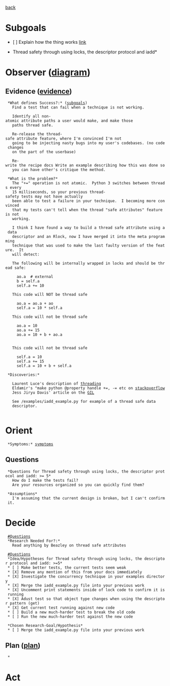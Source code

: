 [[thread_safe_attributes|back]]
= Subgoals =
* [ ] Explain how the thing works [[Explain_how_the_thing_works|link]]

*Thread safety through using locks, the descriptor protocol and iadd*
= Observer ([[local:C:/Vim8.1/.vim/ooda.pdf|diagram]]) = 
== Evidence ([[evidence.subgoals.thread_safe_attributes|evidence]]) ==

  *What defines Success?:* ([[subgoals.subgoals.thread_safe_attributes|subgoals]])
    Find a test that can fail when a technique is not working.
    
    Identify all non-atomic attribute paths a user would make, and make those
    paths thread safe.
    
    Re-release the thread-safe attribute feature, where I'm convinced I'm not
    going to be injecting nasty bugs into my user's codebases. (no code changes
    on the part of the userbase)

    Re-write the recipe docs Write an example describing how this was done so
    you can have other's critique the method.
    
  *What is the problem?*
    The "+=" operation is not atomic.  Python 3 switches between threads every
    15 milliseconds, so your previous thread-safety tests may not have actually
    been able to test a failure in your technique.  I becoming more convinced
    that my tests can't tell when the thread "safe attributes" feature is not
    working.
    
    I think I have found a way to build a thread safe attribute using a data
    descriptor and an Rlock, now I have merged it into the meta programming
    technique that was used to make the last faulty version of the feature.  It
    will detect:
   
    The following will be internally wrapped in locks and should be thread safe:
    
      ao.a  # external 
      b = self.a
      self.a += 10
      
    This code will NOT be thread safe
    
      ao.a = ao.a + ao
      self.a = 10 * self.a
      
    This code will not be thread safe
    
      ao.a = 10
      ao.a += 15
      ao.a = 10 + b + ao.a
      
      
    This code will not be thread safe
    
      self.a = 10
      self.a += 15
      self.a = 10 + b + self.a
  
  *Discoveries:*
    
    Laurent Luce's description of [[http://www.laurentluce.com/posts/python-threads-synchronization-locks-rlocks-semaphores-conditions-events-and-queues/|threading]]
    Eldamir's "make python @property handle +=, -= etc on [[https://stackoverflow.com/questions/23288559/make-python-property-handle-etc|stackoverflow]]
    Jess Jiryu Davis' article on the [[https://emptysqua.re/blog/grok-the-gil-fast-thread-safe-python/|GIL]]
    
    See <base>/examples/iadd_example.py for example of a thread safe data
    descriptor.
    
= Orient =
  *Symptoms:* [[symptoms.subgoals.thread_safe_attributes|symptoms]]

== Questions ==
  *Questions for Thread safety through using locks, the descriptor protocol and iadd: >= 5*
    How do I make the tests fail?
    Are your resources organized so you can quickly find them?
  
  *Assumptions*
    I'm assuming that the current design is broken, but I can't confirm it.

= Decide =
  [[#Questions]]
  *Research Needed For?:*
    Read anything by Beazley on thread safe attributes

  [[#Questions]]
  *Idea/Hypotheses for Thread safety through using locks, the descriptor protocol and iadd: >=5*
  * [ ] Make better tests, the current tests seem weak
  * [X] Remove any mention of this from your docs immediately
  * [X] Investigate the concurrency technique in your examples directory
  * [X] Merge the iadd_example.py file into your previous work
  * [X] Uncomment print statements inside of lock code to confirm it is running
  * [X] Adust test so that object type changes when using the descriptor pattern (get)
  * [X] Get current test running against new code
  * [ ] Build a new much-harder test to break the old code
  * [ ] Run the new much-harder test against the new code

  *Chosen Research-Goal/Hypothesis*
  * [ ] Merge the iadd_example.py file into your previous work

== Plan ([[plan.subgoals.thread_safe_attributes|plan]]) ==
  * 

= Act =
  

